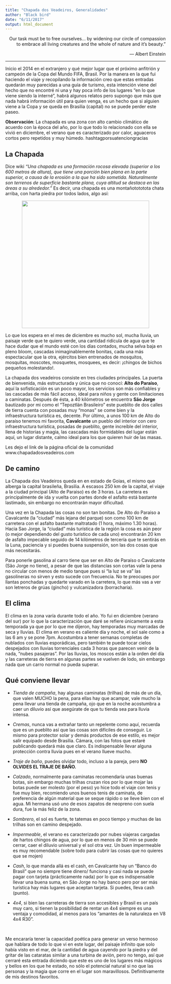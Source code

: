 ```yaml
---
title: "Chapada dos Veadeiros, Generalidades"
author: "Black bird"
date: "6/11/2017"
output: html_document
---
```


<div style="text-align: right">

Our task must be to free ourselves... by widening our circle of compassion to embrace all living creatures and the whole of nature and it's beauty.” 

― Albert Einstein

---

</div>

Inicio el 2014 en el extranjero y qué mejor lugar que el próximo anfitrión y campeón de la Copa del Mundo FIFA, Brasil. Por la manera en la que fui haciendo el viaje y recopilando la información creo que estas entradas quedarán muy parecidas a una guía de turismo, esta intención viene del hecho que no encontré ni una y hay poca info de los lugares "en lo que viene siendo la interné", habrá algunos relatos pero supongo que más que nada habrá información útil para quien venga, es un hecho que si alguien viene a la Copa y se queda en Brasilia (capital) no se puede perder este paseo. 


**Observación**: La chapada es una zona con alto cambio climático de acuerdo con la época del año, por lo que todo lo relacionado con ella se vivió en diciembre, el verano que es caracterizado por calor, aguaceros cortos pero repetidos y muy húmedo. hashtagporsuatenciongracias

## La Chapada

Dice wiki *"Una chapada es una formación rocosa elevada (superior a los 600 metros de altura), que tiene una porción bien plana en la parte superior, a causa de la erosión a la que ha sido sometida. Naturalmente son terrenos de superficie bastante plana, cuya altitud se destaca en las áreas a su alrededor."* Es decir, una chapada es una montañotototota chata arriba, con harta piedra por todos lados, algo así: 

<center>

<img src="Images/Chapada.jpg" style="width: 400px;"/>

</center>

Lo que los espera en el mes de diciembre es mucho sol, mucha lluvia, un paisaje verde que te quiero verde, una cantidad ridícula de agua que te hace dudar que el mundo esté con los días contados, mucha selva baja en pleno bloom, cascadas inimaginablemente bonitas, cada una más espectacular que la otra, ejércitos bien entrenados de mosquitos, mosquitas, moscotes, mosquetes, mosquees, es decir: ¡chingos de bichos pequeños molestando!.

La chapada dos veadeiros consiste en tres ciudades principales. La puerta de bienvenida, más estructurada y única que no conocí: **Alto do Paraíso**, aquí la sofisticación es un poco mayor, los servicios son más confiables y las cascadas de más fácil acceso, ideal para niños y gente con limitaciones a caminatas. Después de ésta, a 40 kilómetros se encuentra **São Jorge** bautizado por mi como el "Tepoztlán Brasileiro" este pueblito de dos calles de tierra cuenta con posadas muy "monas" se come bien y la infraestructura turística es, decente. Por último, a unos 100 km de Alto do paraíso tenemos mi favorita, **Cavalcante** un pueblo del interior con cero infraestructura turística, posadas de pueblito, gente increíble del interior, llena de historias y magia, las cascadas más formidables del lugar están aquí, un lugar distante, calmo ideal para los que quieren huir de las masas. 

Les dejo el link de la página oficial de la comunidad www.chapadadosveadeiros.com 

## De camino 

La Chapada dos Veadeiros queda en en estado de Goias, el mismo que alberga la capital brasileña, Brasilia. A escasos 250 km de la capital, el viaje a la ciudad principal (Alto de Paraiso) es de 3 horas. La carretera es principalmente de ida y vuelta con partes donde el asfalto está bastante lastimado, sin embargo no encontrarán mayor dificultad. 


Una vez en la Chapada las cosas no son tan bonitas. De Alto do Paraiso a Cavalcante (la "ciudad" más lejana del parque) son como 100 km de carretera con el asfalto bastante maltratado (1 hora, máximo 1.30 horas). Hacia Sao Jorge, la "ciudad" más turística de la región la cosa es aún peor (o mejor dependiendo del gusto turístico de cada uno) encontrarán 20 km de asfalto impecable seguido de 14 kilómetros de tercería que te sentirás en la Luna, paciencia y si puedes buena suspensión, son las dos cosas que más necesitarás.

Para ponerle gasolina al carro tiene que ser en Alto de Paraíso o Cavalcante (São Jorge no tiene), a pesar de que las distancias son cortas vale la pena no circular con menos de medio tanque pues si "la luz se va" las gasolineras no sirven y esto sucede con frecuencia. 
No te preocupes por llantas ponchadas y quedarte varado en la carretera, lo que más vas a ver son letreros de grúas (gincho) y vulcanizadora (borracharia).

## El clima

El clima en la zona varía durante todo el año. Yo fui en diciembre (verano del sur) por lo que la caracterización que daré se refiere únicamente a esta temporada ya que por lo que me dijeron, hay temporadas muy marcadas de seca y lluvias. 
El clima en verano es caliente día y noche, el sol sale como a las 6 am y se pone 7pm. Acostumbra a tener semanas completas de nublados con lluvias esporádicas, pero también te puede tocar cielos despejados con lluvias torrenciales cada 3 horas que parecen venir de la nada, "nubes pasajeras". Por las lluvias, los moscos están a la orden del día y las carreteras de tierra en algunas partes se vuelven de lodo, sin embargo nada que un carro normal no pueda superar. 

## Qué conviene llevar

- *Tienda de campaña*, hay algunas caminatas (trilhas) de más de un día, que valen MUCHO la pena, para ellas hay que acampar, vale mucho la pena llevar una tienda de campaña, ojo que en la noche acostumbra a caer un diluvio así que asegúrate de que tu tienda sea para lluvia intensa.

- *Cremas*, nunca vas a extrañar tanto un repelente como aquí, recuerda que es un pueblito así que las cosas son difíciles de conseguir. Lo mismo para protector solar y demás productos de ese estilo, es mejor salir equipado desde Brasilia.
Cámara, con las fotos que estaré publicando quedará más que claro. Es indispensable llevar alguna protección contra lluvia pues en el verano llueve mucho.

- *Traje de baño*, puedes olvidar todo, incluso a la pareja, pero **NO OLVIDES EL TRAJE DE BAÑO.**

- *Calzado*, normalmente para caminatas recomendaría unas buenas botas, sin embargo muchas trilhas cruzan ríos por lo que mojar las botas puede ser molesto (por el peso) yo hice todo el viaje con tenis y fue muy bien, recomiendo unos buenos tenis de caminata, de preferencia de algún material que se seque rápido o se lleve bien con el agua. Mi hermana usó uno de esos zapatos de neopreno con suela dura, fue la más feliz de la zona.

- *Sombrero*, el sol es fuerte, te tatemas en poco tiempo y muchas de las trilhas son en camino despejado.

- *Impermeable*, el verano es caracterizado por nubes viajeras cargadas de hartos chingos de agua, por lo que en menos de 30 min se puede cerrar, caer el diluvio universal y el sol otra vez. Un buen impermeable es muy recomendable (sobre todo para cubrir las cosas que no quieres que se mojen) 

- *Cash*, lo que manda allá es el cash, en Cavalcante hay un "Banco do Brasil" que no siempre tiene dinero/ funciona y casi nada se puede pagar con tarjeta (prácticamente nada) por lo que es indispensable llevar una buena suma, en São Jorge no hay banco pero por ser más turística hay más lugares que aceptan tarjeta. Si puedes, lleva cash (punto).

- *4x4*, si bien las carreteras de tierra son accesibles y Brasil es un país muy caro, si tienen la posibilidad de rentar un 4x4 siempre es una ventaja y comodidad, al menos para los "amantes de la naturaleza en V8 4x4 R30".

<br>

Me encararía tener la capacidad poética para generar un verso hermoso que hablara de todo lo que vi en este lugar, del paisaje infinito que solo había visto en el mar, de la cantidad de agua cayendo por la piedra y del gritar de las cataratas similar a una turbina de avión, pero no tengo, así que cerraré esta entrada diciendo que este es uno de los lugares más mágicos y bellos en los que he estado, no sólo el potencial natural si no que las personas y la magia que corre en el lugar son maravillosos.
Definitivamente de mis destinos favoritos.
